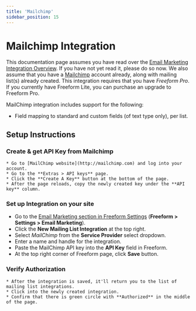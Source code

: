 ```yaml
---
title: 'Mailchimp'
sidebar_position: 15
---
```



# Mailchimp Integration

This documentation page assumes you have read over the [Email Marketing Integration Overview](./index.mdx#email-marketing). If you have not yet read it, please do so now. We also assume that you have a [Mailchimp](http://mailchimp.com) account already, along with mailing list(s) already created. This integration requires that you have _Freeform Pro_. If you currently have Freeform Lite, you can purchase an upgrade to Freeform Pro.

MailChimp integration includes support for the following:

- Field mapping to standard and custom fields (of text type only), per list.

## Setup Instructions

<VerticalStepWrapper>

<StepMarkdown>

### Create & get API Key from Mailchimp

    * Go to [MailChimp website](http://mailchimp.com) and log into your account.
    * Go to the **Extras > API keys** page.
    * Click the **Create A Key** button at the bottom of the page.
    * After the page reloads, copy the newly created key under the **API key** column.

</StepMarkdown>

<StepMarkdown>

### Set up Integration on your site

- Go to the [Email Marketing section in Freeform Settings](../configuration/settings.mdx#email-marketing) (**Freeform > Settings > Email Marketing**).
- Click the **New Mailing List Integration** at the top right.
- Select _MailChimp_ from the **Service Provider** select dropdown.
- Enter a name and handle for the integration.
- Paste the MailChimp API key into the **API Key** field in Freeform.
- At the top right corner of Freeform page, click **Save** button.

</StepMarkdown>

<StepMarkdown>

### Verify Authorization

    * After the integration is saved, it'll return you to the list of mailing list integrations.
    * Click into the newly created integration.
    * Confirm that there is green circle with **Authorized** in the middle of the page.

</StepMarkdown>

</VerticalStepWrapper>
